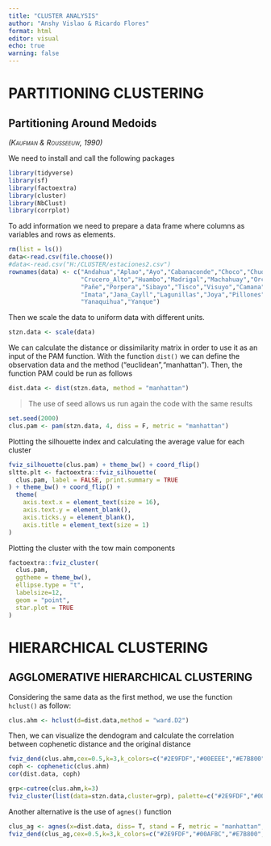 ---
title: "CLUSTER ANALYSIS"
author: "Anshy Vislao & Ricardo Flores"
format: html
editor: visual
echo: true
warning: false
---

# PARTITIONING CLUSTERING

## Partitioning Around Medoids

[*(Kaufman & Rousseeuw, 1990)*]{.smallcaps}

We need to install and call the following packages

```{r}
library(tidyverse)
library(sf)
library(factoextra)
library(cluster)
library(NbClust)
library(corrplot)

```

To add information we need to prepare a data frame where columns as variables and rows as elements.

```{r}

rm(list = ls())
data<-read.csv(file.choose())
#data<-read.csv("H:/CLUSTER/estaciones2.csv")
rownames(data) <- c("Andahua","Aplao","Ayo","Cabanaconde","Choco","Chuquibamba",
                    "Crucero_Alto","Huambo","Madrigal","Machahuay","Orcopampa","Pampa_Majes",
                    "Pañe","Porpera","Sibayo","Tisco","Visuyo","Camana","Cotahuasi","Huanca",
                    "Imata","Jana_Cayll","Lagunillas","Joya","Pillones","Puica","Salamanca",
                    "Yanaquihua","Yanque")

```

Then we scale the data to uniform data with different units.

```{r}
stzn.data <- scale(data)
```

We can calculate the distance or dissimilarity matrix in order to use it as an input of the PAM function. With the function `dist()` we can define the observation data and the method ("euclidean","manhattan"). Then, the function PAM could be run as follows

```{r}
dist.data <- dist(stzn.data, method = "manhattan")
```

> The use of seed allows us run again the code with the same results

```{r}
set.seed(2000)
clus.pam <- pam(stzn.data, 4, diss = F, metric = "manhattan")
```

Plotting the silhouette index and calculating the average value for each cluster

```{r}
fviz_silhouette(clus.pam) + theme_bw() + coord_flip()
sltte.plt <- factoextra::fviz_silhouette(
  clus.pam, label = FALSE, print.summary = TRUE
) + theme_bw() + coord_flip() +
  theme(
    axis.text.x = element_text(size = 16),
    axis.text.y = element_blank(),
    axis.ticks.y = element_blank(),
    axis.title = element_text(size = 1)
)
```

Plotting the cluster with the tow main components

```{r}
factoextra::fviz_cluster(
  clus.pam,
  ggtheme = theme_bw(),
  ellipse.type = "t",
  labelsize=12,
  geom = "point",
  star.plot = TRUE
)
```

# HIERARCHICAL CLUSTERING

## AGGLOMERATIVE HIERARCHICAL CLUSTERING

Considering the same data as the first method, we use the function `hclust()` as follow:

```{r}
clus.ahm <- hclust(d=dist.data,method = "ward.D2")
```

<!--# ward.D tiene buen agrupamiento cophenetic: 0.5656147 -->

<!--# ward.D2 cophnetic: 0.7119054 -->

Then, we can visualize the dendogram and calculate the correlation between cophenetic distance and the original distance

```{r}
fviz_dend(clus.ahm,cex=0.5,k=3,k_colors=c("#2E9FDF","#00EEEE","#E7B800","#FC4E07","#7FFF00"))
coph <- cophenetic(clus.ahm)
cor(dist.data, coph)

grp<-cutree(clus.ahm,k=3)
fviz_cluster(list(data=stzn.data,cluster=grp), palette=c("#2E9FDF","#00EEEE","#E7B800","#FC4E07","#7FFF00"))

```

Another alternative is the use of `agnes()` function

```{r}
clus_ag <- agnes(x=dist.data, diss= T, stand = F, metric = "manhattan", method = "ward")
fviz_dend(clus_ag,cex=0.5,k=3,k_colors=c("#2E9FDF","#00AFBC","#E7B800","#FC4E07"))
```
